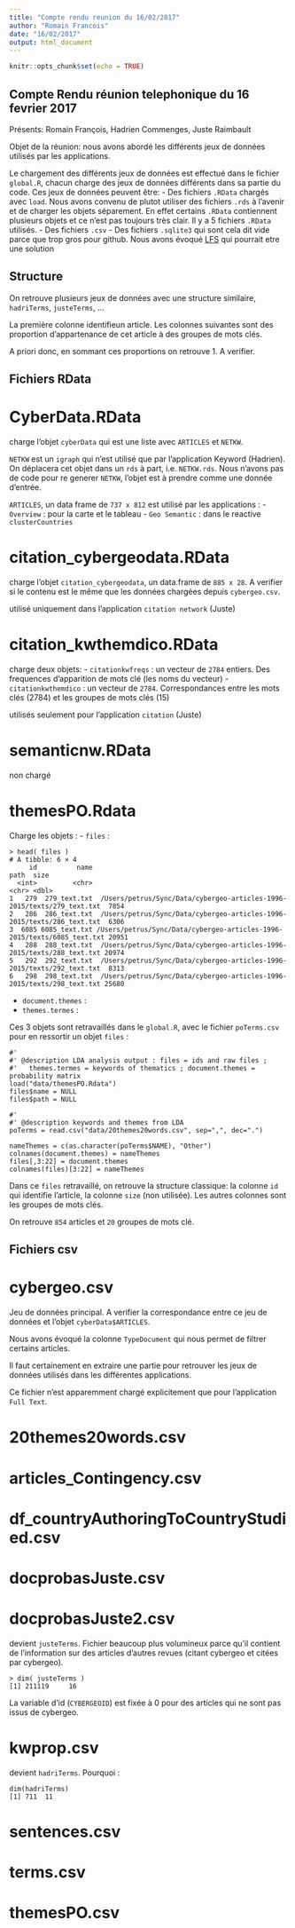 ```yaml
---
title: "Compte rendu reunion du 16/02/2017"
author: "Romain Francois"
date: "16/02/2017"
output: html_document
---
```


```r
knitr::opts_chunk$set(echo = TRUE)
```

## Compte Rendu réunion telephonique du 16 fevrier 2017

Présents: Romain François, Hadrien Commenges, Juste Raimbault

Objet de la réunion: nous avons abordé les différents jeux de données utilisés par les applications.

Le chargement des différents jeux de données est effectué dans le fichier `global.R`, chacun charge des jeux de données différents
dans sa partie du code. Ces jeux de données peuvent être:
  - Des fichiers `.RData` chargés avec `load`. Nous avons convenu de plutot utiliser des fichiers `.rds` à l'avenir et de charger les
    objets séparement. En effet certains `.RData` contiennent plusieurs objets et ce n'est pas toujours très clair. Il y a 5 fichiers `.RData` utilisés.
  - Des fichiers `.csv`
  - Des fichiers `.sqlite3` qui sont cela dit vide parce que trop gros pour github. Nous avons évoqué [LFS](https://git-lfs.github.com) qui pourrait etre une solution

## Structure

On retrouve plusieurs jeux de données avec une structure similaire,
`hadriTerms`, `justeTerms`, ...

La première colonne identifieun article.
Les colonnes suivantes sont des proportion d'appartenance de cet article à des
groupes de mots clés.

A priori donc, en sommant ces proportions on retrouve 1. A verifier.

## Fichiers RData

# CyberData.RData

charge l'objet `cyberData` qui est une liste avec `ARTICLES` et `NETKW`.

`NETKW` est un `igraph` qui n'est utilisé que par l'application Keyword (Hadrien). On déplacera cet objet dans un `rds` à part, i.e. `NETKW.rds`.
Nous n'avons pas de code pour re generer `NETKW`, l'objet est à prendre comme une donnée d'entrée.

`ARTICLES`, un data frame de `737 x 812` est utilisé par les applications :
  - `Overview` : pour la carte et le tableau
  - `Geo Semantic` : dans le reactive `clusterCountries`

# citation_cybergeodata.RData

charge l'objet `citation_cybergeodata`, un  data.frame de `885 x 28`. A verifier si le contenu est le même
que les données chargées depuis `cybergeo.csv`.

utilisé uniquement dans l'application `citation network` (Juste)

# citation_kwthemdico.RData

charge deux objets:
 - `citationkwfreqs` : un vecteur de `2784` entiers. Des frequences d'apparition de mots clé (les noms du vecteur)
 - `citationkwthemdico` : un vecteur de `2784`. Correspondances entre les mots clés (2784) et les groupes de mots clés (15)

utilisés seulement pour l'application `citation` (Juste)

# semanticnw.RData

non chargé

# themesPO.Rdata

Charge les objets  :
  - `files` :

```
> head( files )
# A tibble: 6 × 4
     id          name                                                                    path  size
  <int>         <chr>                                                                   <chr> <dbl>
1   279  279_text.txt  /Users/petrus/Sync/Data/cybergeo-articles-1996-2015/texts/279_text.txt  7854
2   286  286_text.txt  /Users/petrus/Sync/Data/cybergeo-articles-1996-2015/texts/286_text.txt  6306
3  6085 6085_text.txt /Users/petrus/Sync/Data/cybergeo-articles-1996-2015/texts/6085_text.txt 20951
4   288  288_text.txt  /Users/petrus/Sync/Data/cybergeo-articles-1996-2015/texts/288_text.txt 20974
5   292  292_text.txt  /Users/petrus/Sync/Data/cybergeo-articles-1996-2015/texts/292_text.txt  8313
6   298  298_text.txt  /Users/petrus/Sync/Data/cybergeo-articles-1996-2015/texts/298_text.txt 25680
```

  - `document.themes` :
  - `themes.termes` :

Ces 3 objets sont retravaillés dans le `global.R`, avec le fichier `poTerms.csv` pour en ressortir un
objet `files` :

```
#'
#' @description LDA analysis output : files = ids and raw files ;
#'   themes.termes = keywords of thematics ; document.themes = probability matrix
load("data/themesPO.Rdata")
files$name = NULL
files$path = NULL

#'
#' @description keywords and themes from LDA
poTerms = read.csv("data/20themes20words.csv", sep=",", dec=".")

nameThemes = c(as.character(poTerms$NAME), "Other")
colnames(document.themes) = nameThemes
files[,3:22] = document.themes
colnames(files)[3:22] = nameThemes
```

Dans ce `files` retravaillé, on retrouve la structure classique: la colonne `id`
qui identifie l'article, la colonne `size` (non utilisée). Les autres colonnes sont
les groupes de mots clés.

On retrouve `854` articles et `20` groupes de mots clé.

## Fichiers csv

# cybergeo.csv

Jeu de données principal. A verifier la correspondance entre ce jeu de données et
l'objet `cyberData$ARTICLES`.

Nous avons évoqué la colonne `TypeDocument` qui nous permet de filtrer certains articles.

Il faut certainement en extraire une partie pour retrouver les jeux de données utilisés dans
les différentes applications.

Ce fichier n'est apparemment chargé explicitement que pour l'application `Full Text`.

# 20themes20words.csv

# articles_Contingency.csv

# df_countryAuthoringToCountryStudied.csv

# docprobasJuste.csv

# docprobasJuste2.csv

devient `justeTerms`. Fichier beaucoup plus volumineux parce qu'il contient
de l'information sur des articles d'autres revues (citant cybergeo et citées par cybergeo).

```
> dim( justeTerms )
[1] 211119     16
```

La variable d'id (`CYBERGEOID`) est fixée à 0 pour des articles qui ne sont
pas issus de cybergeo. 


# kwprop.csv

devient `hadriTerms`. Pourquoi :

```
dim(hadriTerms)
[1] 711  11
```

# sentences.csv

# terms.csv

# themesPO.csv
